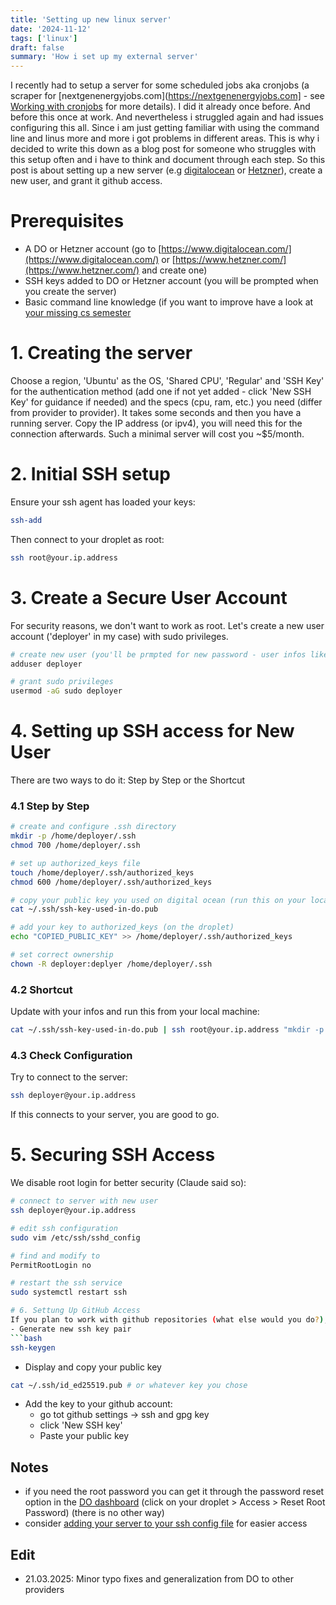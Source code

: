 ```yaml
---
title: 'Setting up new linux server'
date: '2024-11-12'
tags: ['linux']
draft: false
summary: 'How i set up my external server'
---
```


I recently had to setup a server for some scheduled jobs aka cronjobs (a scraper for [nextgenenergyjobs.com](https://nextgenenergyjobs.com] - see [Working with cronjobs](https://www.michaelscheiwiller.com/blog/working-with-cronjobs) for more details). I did it already once before. And before this once at work. And nevertheless i struggled again and had issues configuring this all. Since i am just getting familiar with using the command line and linus more and more i got problems in different areas. This is why i decided to write this down as a blog post for someone who struggles with this setup often and i have to think and document through each step. So this post is about setting up a new server (e.g [digitalocean](https://www.digitalocean.com/products/droplets) or [Hetzner](https://www.hetzner.com/cloud/)), create a new user, and grant it github access.

# Prerequisites

- A DO or Hetzner account (go to [https://www.digitalocean.com/](https://www.digitalocean.com/) or [https://www.hetzner.com/](https://www.hetzner.com/) and create one)
- SSH keys added to DO or Hetzner account (you will be prompted when you create the server)
- Basic command line knowledge (if you want to improve have a look at [your missing cs semester](https://missing.csail.mit.edu/)

# 1. Creating the server

Choose a region, 'Ubuntu' as the OS, 'Shared CPU', 'Regular' and 'SSH Key' for the authentication method (add one if not yet added - click 'New SSH Key' for guidance if needed) and the specs (cpu, ram, etc.) you need (differ from provider to provider). It takes some seconds and then you have a running server. Copy the IP address (or ipv4), you will need this for the connection afterwards. Such a minimal server will cost you ~$5/month.

# 2. Initial SSH setup

Ensure your ssh agent has loaded your keys:

```bash
ssh-add
```

Then connect to your droplet as root:

```bash
ssh root@your.ip.address
```

# 3. Create a Secure User Account

For security reasons, we don't want to work as root. Let's create a new user account ('deployer' in my case) with sudo privileges.

```bash
# create new user (you'll be prmpted for new password - user infos like name, etc. can be left empty)
adduser deployer

# grant sudo privileges
usermod -aG sudo deployer
```

# 4. Setting up SSH access for New User

There are two ways to do it: Step by Step or the Shortcut

### 4.1 Step by Step

```bash
# create and configure .ssh directory
mkdir -p /home/deployer/.ssh
chmod 700 /home/deployer/.ssh

# set up authorized_keys file
touch /home/deployer/.ssh/authorized_keys
chmod 600 /home/deployer/.ssh/authorized_keys

# copy your public key you used on digital ocean (run this on your local machine)
cat ~/.ssh/ssh-key-used-in-do.pub

# add your key to authorized_keys (on the droplet)
echo "COPIED_PUBLIC_KEY" >> /home/deployer/.ssh/authorized_keys

# set correct ownership
chown -R deployer:deplyer /home/deployer/.ssh
```

### 4.2 Shortcut

Update with your infos and run this from your local machine:

```bash
cat ~/.ssh/ssh-key-used-in-do.pub | ssh root@your.ip.address "mkdir -p /home/deployer/.ssh && cat >> /home/deployer/.ssh/authorized_keys && chown -R deployer:deployer /home/deployer/.ssh && chmod 700 /home/deployer/.ssh && chmod 600 /home/deployer/.ssh/authorized_keys"
```

### 4.3 Check Configuration

Try to connect to the server:

```bash
ssh deployer@your.ip.address
```

If this connects to your server, you are good to go.

# 5. Securing SSH Access

We disable root login for better security (Claude said so):

````bash
# connect to server with new user
ssh deployer@your.ip.address

# edit ssh configuration
sudo vim /etc/ssh/sshd_config

# find and modify to
PermitRootLogin no

# restart the ssh service
sudo systemctl restart ssh

# 6. Settung Up GitHub Access
If you plan to work with github repositories (what else would you do?), follow these steps:
- Generate new ssh key pair
```bash
ssh-keygen
````

- Display and copy your public key

```bash
cat ~/.ssh/id_ed25519.pub # or whatever key you chose
```

- Add the key to your github account:
  - go tot github settings -> ssh and gpg key
  - click 'New SSH key'
  - Paste your public key

## Notes

- if you need the root password you can get it through the password reset option in the [DO dashboard](https://cloud.digitalocean.com/droplets/) (click on your droplet > Access > Reset Root Password) (there is no other way)
- consider [adding your server to your ssh config file](https://www.digitalocean.com/community/tutorials/how-to-configure-the-ssh-known_hosts-file-on-a-vps) for easier access

## Edit

- 21.03.2025: Minor typo fixes and generalization from DO to other providers
